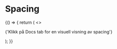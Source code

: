 <!-- palette.mdx -->


# Spacing

<SpacingTokenExamplesGenerator />

<Meta title="Designtokens" />

<Canvas>
  <Story
    name="Spacing"
    parameters={{
      design: [
        {
          name: 'TODO 908 add figma url',
          type: 'figma',
          url: 'https://www.figma.com/file/nMR5vipCwTyVnq9KRAbhFL/Designsystemet---delte-komponenter?node-id=8%3A25',
        },
      ],
    }}
  >
    {() => {
      return (
        <>
          <p>{'Klikk på Docs tab for en visuell visning av spacing'}</p>
          <TokensList tokenType={'spacing'} />
        </>
      );
    }}
  </Story>
</Canvas>

